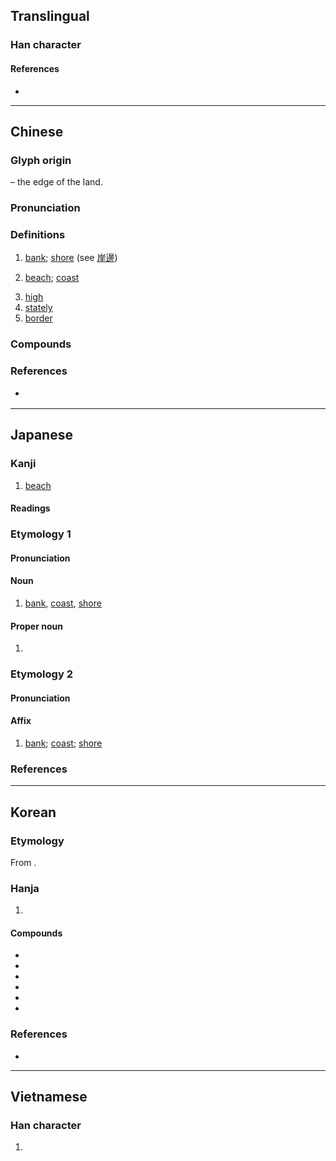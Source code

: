 {{also|㟁|𡶜|崖}}
{{character info}}
==Translingual==

===Han character===
{{Han char|rn=46|rad=山|as=05|sn=8|four=22241|canj=UMMJ|ids=⿱山厈}}

====References====
* {{Han ref|kx=0310.030|dkj=08009|dj=0610.070|hdz=10766.040|uh=5CB8|ud=23736|bh=A9A4|bd=43428}}

----

==Chinese==
{{zh-forms|alt=㟁}}

===Glyph origin===
{{Han etym}}
{{Han compound|屵|t1=cliff|干|ls=psc|c1=s|c2=p}} – the edge of the land.

===Pronunciation===
{{zh-pron
|m=àn
|m-s=
|c=ngon6
|c-t=
|g=
|h=pfs=ngan;gd=ngan4
|j=ghan3
|mb=
|md=
|mn=hōaⁿ/gān
|mn_note=hōaⁿ - vernacular; gān - literary
|mn-t=ngai6
|w=
|x=
|mc=y
|oc=y
|ma=
|cat=n,a
}}

===Definitions===
{{zh-hanzi}}

# [[bank]]; [[shore]] (see [[岸邊]])
#: {{zh-l|兩岸}}
# [[beach]]; [[coast]]
#: {{zh-l|海岸}}
# [[high]]
# [[stately]]
# [[border]]

===Compounds===
{{zh-der|傲岸|免稅口岸|夾岸|岸然道貌|不立崖岸|北海岸|兩岸|岸幘|岸然|口岸|南岸|崖岸|偉岸|岸獄|岸標|崖岸自高|岩岸|上岸|對岸|到岸價格|岸邊|岸忽|堤岸|回頭是岸|彼岸|孤峰絕岸|原生海岸|凸岸|東海岸|海岸線|東岸|瑰岸|海岸平原|登岸|沿岸貿易|沿岸流|海岸流|此岸|攏岸|法岸|海峽兩岸|河岸|海岸山脈|海岸防線|海岸|泊岸|沙岸|沿岸|高岸深谷|隔岸開火|誕登道岸|魁岸|駁岸|道貌岸然|立崖岸|驚濤拍岸|靠岸|隔岸|黃金海岸|高岸|站乾岸兒|通商口岸|象牙海岸|起岸|隔岸觀火|江岸|田岸:chhân-hōaⁿ;Min Nan}}

===References===
* {{qualifier|Min Nan}} {{thcwd|3830}}

{{zh-cat|Elementary}}

----

==Japanese==

===Kanji===
{{ja-kanji|grade=3|rs=山05}}

# [[beach]]

====Readings====
{{ja-readings
|goon=がん
|kanon=がん
|kun=きし-
}}

===Etymology 1===
{{ja-kanjitab|きし|yomi=k}}

====Pronunciation====
{{ja-pron|きし|acc=2|acc_ref=ZAJ|yomi=k}}

====Noun====
{{ja-noun|きし}}

# [[bank]], [[coast]], [[shore]]

====Proper noun====
{{ja-pos|きし|proper}}

# {{surname|ja|sort=きし}}

===Etymology 2===
{{ja-kanjitab|がん|yomi=o}}

====Pronunciation====
{{ja-pron|がん|y=o}}

====Affix====
{{ja-pos|affix|がん}}

# [[bank]]; [[coast]]; [[shore]]

===References===
<references/>

----

==Korean==

===Etymology===
From {{der|ko|ltc|-}} {{ltc-l|岸}}. 

{{hanja-dongguk|ᅌᅡᆫ〮|ngan}}

{{hanja-hunmong|안|an|天文#상03A}}

===Hanja===
{{ko-hanja-search}}
{{ko-hanja|언덕|안}}

# {{hanja form of|안|[[bank]]}}

====Compounds====
{{der-top3|Compounds}}
* {{ko-l|연안|沿岸}}
* {{ko-l|해안|海岸}}
* {{ko-l|안벽|岸壁}}
* {{ko-l|사안|[[沙岸]]/[[砂岸]]}}
* {{ko-l|안반|岸畔}}
* {{ko-l|해안선|海岸線}}
{{der-bottom}}

===References===
* {{R:hanjadoc|2725}}

----

==Vietnamese==

===Han character===
{{vi-hantu|[[ngàn]], [[ngan]], [[ngạn]]|rs=山05}}

# {{rfdef|vi|sort=山05}}